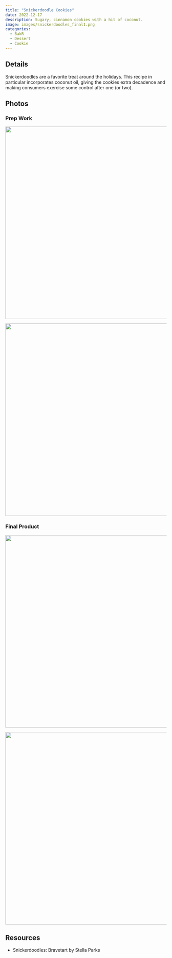 ```yaml
---
title: "Snickerdoodle Cookies"
date: 2022-12-17
description: Sugary, cinnamon cookies with a hit of coconut.
image: images/snickerdoodles_final1.png
categories:
  - BakR
  - Dessert
  - Cookie
---
```


## Details

Snickerdoodles are a favorite treat around the holidays. This recipe in particular incorporates coconut oil, giving the cookies extra decadence and making consumers exercise some control after one (or two).

## Photos

### Prep Work

![](images/snickerdoodles_prep.png){fig-align="center" width="600"}

![](images/snickerdoodles_prep2.png){fig-align="center" width="600"}

### Final Product

![](images/snickerdoodles_final1.png){fig-align="center" width="600"}

![](images/snickerdoodles_final2.png){fig-align="center" width="600"}

## Resources

- Snickerdoodles: Bravetart by Stella Parks
